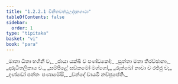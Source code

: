 ```yaml
---
title: "1.2.2.1 විනීතවත්ථුඋද්දානගාථා"
tableOfContents: false
sidebar:
  order: 1
type: "tipitaka"
basket: "vi"
book: "para"
---
```



<DynamicBreadcrumb />

<Paragraph number="1111" type="verses" book="para">
_මාතා ධීතා භගිනී ච,_  
_ජායා යක්ඛී ච පණ්ඩකෝ;_  
_සුත්තා මතා තිරච්ඡානා,_  
_දාරුධීතලිකාය ච._  

</Paragraph>

<Paragraph number="1112" type="verses" book="para">
_සම්පීළේ සඞ්කමෝ මග්ගෝ,_  
_රුක්ඛෝ නාවා ච රජ්ජු ච;_  
_දණ්ඩෝ පත්තං පණාමේසි,_  
_වන්දේ වායමි නච්ඡුපේති._
</Paragraph>